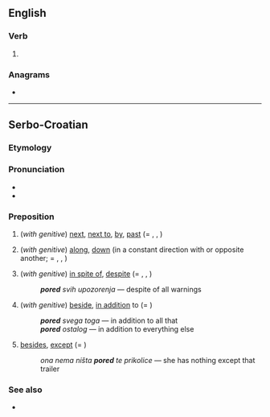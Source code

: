 ==English==

===Verb===
{{head|en|verb form}}

# {{en-past of|pore}}

===Anagrams===
* {{anagrams|en|Pedro|doper|orped|roped}}

----

==Serbo-Croatian==

===Etymology===
{{prefix|po|red|lang=sh}}

===Pronunciation===
* {{IPA|/pôred/|lang=sh}}
* {{hyphenation|po|red|lang=sh}}

===Preposition===
{{sh-preposition|head=pȍred}}

# (''with genitive'') [[next]], [[next to]], [[by]], [[past]] (= {{m|sh|kraj}}, {{m|sh|pokraj}}, {{m|sh|do}})
#: {{ux|sh|Dođi, s(j)edni '''pored''' mene.|Come, sit next to me.|inline=1}}
#: {{ux|sh|Metak je proletio točno '''pored''' mene.|The bullet flew right by me.|inline=1}}
# (''with genitive'') [[along]], [[down]] (in a constant direction with or opposite another; = {{m|sh|niz}}, {{m|sh|duž}}, {{m|sh|pokraj}})
#: {{ux|sh|Cesta ide '''pored''' r(ij)eke''|The road goes along the river.|inline=1}}
# (''with genitive'') [[in spite of]], [[despite]] (= {{m|sh|uprkos}}, {{m|sh|pokraj}}, {{m|sh|mimo}})
#: '''''pored''' svih upozorenja'' — despite of all warnings
# (''with genitive'') [[beside]], [[in addition]] to (= {{m|sh|povrh}})
#: '''''pored''' svega toga'' — in addition to all that
#: '''''pored''' ostalog'' — in addition to everything else
# {{lb|sh|proscribed|with genitive}} [[besides]], [[except]] (= {{m|sh|osim|osim}})
#: ''ona nema ništa '''pored''' te prikolice'' — she has nothing except that trailer

===See also===
* {{l|sh|pokraj}}